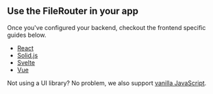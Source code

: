 ## Use the FileRouter in your app

Once you've configured your backend, checkout the frontend specific guides
below.

- [React](/frontend/react)
- [Solid.js](/frontend/solid)
- [Svelte](/frontend/svelte)
- [Vue](/frontend/vue)

Not using a UI library? No problem, we also support
[vanilla JavaScript](/frontend/vanilla).
